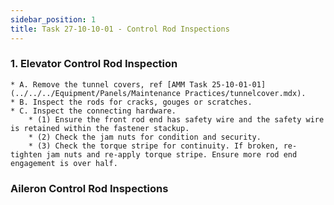 ```yaml
---
sidebar_position: 1
title: Task 27-10-10-01 - Control Rod Inspections
---
```


### 1. Elevator Control Rod Inspection
    * A. Remove the tunnel covers, ref [AMM Task 25-10-01-01](../../../Equipment/Panels/Maintenance Practices/tunnelcover.mdx).
    * B. Inspect the rods for cracks, gouges or scratches. 
    * C. Inspect the connecting hardware.
        * (1) Ensure the front rod end has safety wire and the safety wire is retained within the fastener stackup. 
        * (2) Check the jam nuts for condition and security.
        * (3) Check the torque stripe for continuity. If broken, re-tighten jam nuts and re-apply torque stripe. Ensure more rod end engagement is over half.

### Aileron Control Rod Inspections
    